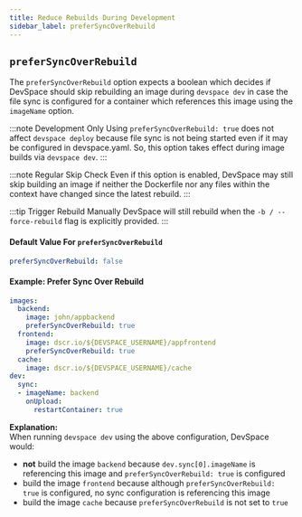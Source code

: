 ```yaml
---
title: Reduce Rebuilds During Development
sidebar_label: preferSyncOverRebuild
---
```


## `preferSyncOverRebuild`
The `preferSyncOverRebuild` option expects a boolean which decides if DevSpace should skip rebuilding an image during `devspace dev` in case the file sync is configured for a container which references this image using the `imageName` option.

:::note Development Only
Using `preferSyncOverRebuild: true` does not affect `devspace deploy` because file sync is not being started even if it may be configured in devspace.yaml. So, this option takes effect during image builds via `devspace dev`.
:::

:::note Regular Skip Check
Even if this option is enabled, DevSpace may still skip building an image if neither the Dockerfile nor any files within the context have changed since the latest rebuild.
:::

:::tip Trigger Rebuild Manually
DevSpace will still rebuild when the `-b / --force-rebuild` flag is explicitly provided.
:::

#### Default Value For `preferSyncOverRebuild`
```yaml
preferSyncOverRebuild: false
```

#### Example: Prefer Sync Over Rebuild
```yaml {4,12}
images:
  backend:
    image: john/appbackend
    preferSyncOverRebuild: true
  frontend:
    image: dscr.io/${DEVSPACE_USERNAME}/appfrontend
    preferSyncOverRebuild: true
  cache:
    image: dscr.io/${DEVSPACE_USERNAME}/cache
dev:
  sync:
  - imageName: backend
    onUpload:
      restartContainer: true
```
**Explanation:**  
When running `devspace dev` using the above configuration, DevSpace would:
- **not** build the image `backend` because `dev.sync[0].imageName` is referencing this image and `preferSyncOverRebuild: true` is configured
- build the image `frontend` because although `preferSyncOverRebuild: true` is configured, no sync configuration is referencing this image
- build the image `cache` because `preferSyncOverRebuild` is not set to `true`
